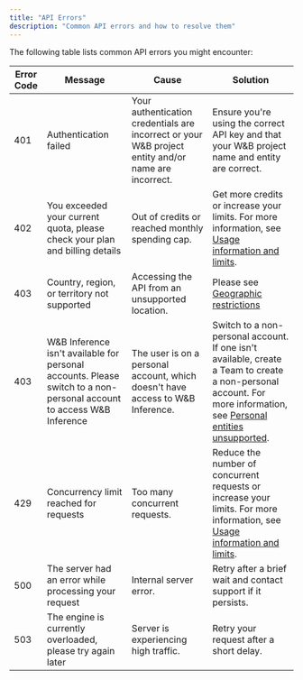```yaml
---
title: "API Errors"
description: "Common API errors and how to resolve them"
---
```


The following table lists common API errors you might encounter:

| Error Code | Message | Cause | Solution |
| ---------- | ------- | ----- | -------- |
| 401 | Authentication failed | Your authentication credentials are incorrect or your W&B project entity and/or name are incorrect. | Ensure you're using the correct API key and that your W&B project name and entity are correct. |
| 402 | You exceeded your current quota, please check your plan and billing details | Out of credits or reached monthly spending cap. | Get more credits or increase your limits. For more information, see [Usage information and limits](/inference/usage-limits/). |
| 403 | Country, region, or territory not supported | Accessing the API from an unsupported location. | Please see [Geographic restrictions](/inference/usage-limits/#geographic-restrictions) |
| 403 | W&B Inference isn't available for personal accounts. Please switch to a non-personal account to access W&B Inference | The user is on a personal account, which doesn't have access to W&B Inference. | Switch to a non-personal account. If one isn't available, create a Team to create a non-personal account. For more information, see [Personal entities unsupported](/inference/usage-limits/#personal-entities-unsupported). |
| 429 | Concurrency limit reached for requests | Too many concurrent requests. | Reduce the number of concurrent requests or increase your limits. For more information, see [Usage information and limits](/inference/usage-limits/). |
| 500 | The server had an error while processing your request | Internal server error. | Retry after a brief wait and contact support if it persists. |
| 503 | The engine is currently overloaded, please try again later | Server is experiencing high traffic. | Retry your request after a short delay. |
